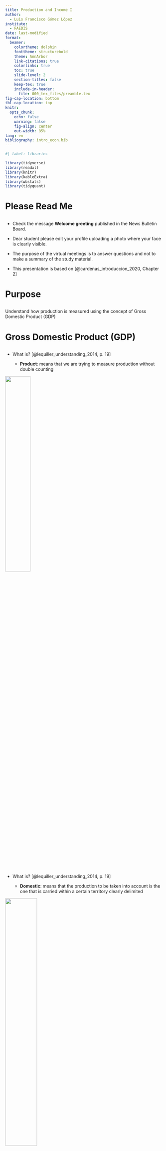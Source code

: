 ---
title: Production and Income I
author: 
  - Luis Francisco Gómez López
institute: 
  - FAEDIS
date: last-modified
format: 
  beamer:
    colortheme: dolphin
    fonttheme: structurebold
    theme: AnnArbor
    link-citations: true
    colorlinks: true
    toc: true
    slide-level: 2
    section-titles: false
    keep-tex: true
    include-in-header:
      file: 000_tex_files/preamble.tex
fig-cap-location: bottom
tbl-cap-location: top
knitr: 
  opts_chunk: 
    echo: false
    warning: false
    fig-align: center
    out-width: 85%
lang: en
bibliography: intro_econ.bib
---

```{r}
#| label: libraries

library(tidyverse)
library(readxl)
library(knitr)
library(kableExtra)
library(wbstats)
library(tidyquant)
```

# Please Read Me

## 

-   Check the message **Welcome greeting** published in the News Bulletin Board.

-   Dear student please edit your profile uploading a photo where your face is clearly visible.

-   The purpose of the virtual meetings is to answer questions and not to make a summary of the study material.

-   This presentation is based on [@cardenas_introduccion_2020, Chapter 2]

# Purpose

## 

Understand how production is measured using the concept of Gross Domestic Product (GDP)

# Gross Domestic Product (GDP)

## 

-   What is? [@lequiller_understanding_2014, p. 19]

    -   **Product**: means that we are trying to measure production without double counting

![](_000_images/001_image1.png){width="40%" fig-align="center"}

## 

-   What is? [@lequiller_understanding_2014, p. 19]

    -   **Domestic**: means that the production to be taken into account is the one that is carried within a certain territory clearly delimited

![](_000_images/001_image2.png){width="45%" fig-align="center"}

## 

-   What is? [@lequiller_understanding_2014, p. 19]

    -   **Gross**: means that depreciation is not deducted (in economy it is called consumption of fixed capital). In other words, the decrease in the value of the assets used in the production process due to physical deterioration, foreseeable wear or accidental damage is not deducted

![](_000_images/001_image3.png){width="45%" fig-align="center"}

## 

-   How is measure?

    -   3 equivalent[^1] approaches are used [@lequiller_understanding_2014, p. 31]

        -   **Output/Production approach**: adding the aggregate value of all the production units in a territory, plus taxes minus subsidies on products

        -   **Income approach**: adding all the incomes that are perceived because of the contribution to the production process

        -   **Expenditure/Final demand approach**: adding all uses that firms, non-profit institutions, government bodies, households and the external sector give to production

    -   Gross Domestic Product is a flow so is measured over a period of time. Usually you can find information about this varible in an monthly, quarterly or yearly periodicity

    -   Initially Gross Domestic Product is expressed in **current** Local Currency Units (LCU)

[^1]: In practice, discrepancies may occur

##

```{r}
#| label: tbl-output-approach
#| tbl-cap: Output/Production approach (Colombia, 2024-Q1)

# Data
# https://www.dane.gov.co/ > Estadísticas por tema >
# Cuentas Nacionales > 
# Cuentas Nacionales Coyunturales >
# PIB nacional trimestral (coyuntural) >
# Información técnica > 
# Anexos estadísticos PIB producción >
# PIB a precios corrientes
gdp_agg_value <- read_excel("000_data/002_anexos_produccion_corrientes_I_2024.xlsx",
                            sheet = 2,
                            range = "C15:CB29",
                            col_names = FALSE)

gdp_agg_value_table <- gdp_agg_value |>
  # it is possible that data for the last quarter is not available
  # for the income approach select(1, ncol(gdp_agg_value - 1)) |>
  select(1, ncol(gdp_agg_value)) |>
  rename(concept = `...1`, value_last = `...78`) |>
  mutate(value_last = round(value_last, digits = 0))

gdp_agg_value_table_footnote <- gdp_agg_value_table

names(gdp_agg_value_table_footnote)[1] <- "Concepto"
names(gdp_agg_value_table_footnote)[2] <- "Miles de Millones - COP"

names(gdp_agg_value_table_footnote)[2] <- paste0(names(gdp_agg_value_table_footnote)[2],
                                                 footnote_marker_alphabet(1, "latex"))

gdp_agg_value_table_footnote |>
  kable(booktabs = TRUE, escape = FALSE,
        format = "latex") |>
  kable_styling(font_size = 4.8) |>
  row_spec(row = 0, bold = TRUE) |>
  row_spec(row = 13, background = '#18BC9C') |>
  row_spec(row = 14, background = '#CCBE93') |>
  row_spec(row = 15, background = '#e31a1c') |>
  column_spec(column = 1, width = "3.4in") |>
  column_spec(column = 2, width = "0.8in", ) |>
  footnote(general       = c('Source: DANE - Cuentas Nacionales Trimestrales - Producto Interno Bruto desde el enfoque de la producción a precios corrientes - Cuadro 1 Datos originales', 
                             'Last update: 2024-05-15'),
           general_title = "",
           alphabet = 'Preliminary data at current prices',
           threeparttable = TRUE)
```

##

```{r}
#| label: tbl-income-approach
#| tbl-cap: Income approach (Colombia, 2024-Q1)

# Data
# https://www.dane.gov.co/ > Estadísticas por tema >
# Cuentas Nacionales > PIB nacional trimestral (coyuntural) >
# Información técnica > Anexos estadísticos PIB enfoque ingreso >
# PIB a precios corrientes
gdp_income <- read_excel("000_data/002_anexos_ingreso_corrientes_I_2024.xlsx",
                         sheet = 1,
                         range = "C14:AK42",
                         col_names = FALSE)

gdp_income_table <- gdp_income |>
  select(1, ncol(gdp_income))  |>
  rename(concept = `...1`, value_last = `...35`) |>
  slice(1:3, 16, 29) |>
  mutate(value_last = round(value_last, digits = 0))

gdp_income_table_footnote <- gdp_income_table

names(gdp_income_table_footnote)[1] <- "Concepto"
names(gdp_income_table_footnote)[2] <- "Miles de Millones - COP"

names(gdp_income_table_footnote)[2] <- paste0(names(gdp_income_table_footnote)[2],
                                              footnote_marker_alphabet(1, "latex"))

gdp_income_table_footnote |>
  kable(booktabs = TRUE, escape = FALSE,
        format = "latex") |>
  kable_styling(font_size = 7) |>
  row_spec(row = 0, bold = TRUE) |>
  row_spec(row = 2, background = '#CCBE93') |>
  row_spec(row = 5, background = '#e31a1c') |>
  column_spec(column = 1, width = "2in") |>
  column_spec(column = 2, width = "2in", ) |>
  footnote(general       = c('Source: DANE - Cuentas Nacionales Trimestrales - PIB por Ingreso - S1 Total Economía', 
                             'Last update: 2024-06-28'),
           general_title = "",
           alphabet = 'Preliminary data at current prices', 
           threeparttable = TRUE)
```

##

```{r}
#| label: tbl-expenditure-approach
#| tbl-cap: Expenditure/Final demand approach (Colombia, 2024-Q1)

# Data
# https://www.dane.gov.co/ > Estadísticas por tema >
# Cuentas Nacionales > PIB nacional trimestral (coyuntural) >
# Información técnica > Anexos estadísticos PIB gasto >
# PIB a precios corrientes
gdp_expenditure <- read_excel("000_data/002_anexos_gasto_corrientes_I_2024.xlsx",
                              sheet = 2,
                              range = "B15:CA21",
                              col_names = FALSE)

gdp_expenditure_table <- gdp_expenditure |>
  # it is possible that data for the last quarter is not available for the income approach
  # select(1, ncol(gdp_expenditure)-1) |>
  select(1, ncol(gdp_expenditure)) |>
  slice(1:3, 5:7) |>
  rename(concept = `...1`, value_last = `...78`) |>
  mutate(concept = replace(concept,
                           concept == "Gasto de consumo final individual de los hogares; gasto de consumo final de las ISFLH2",
                           "Gasto de consumo final individual de los hogares y las ISFLH"),
         value_last = round(value_last, digits = 0))

gdp_expenditure_table_footnote <- gdp_expenditure_table

names(gdp_expenditure_table_footnote)[1] <- "Concepto"
names(gdp_expenditure_table_footnote)[2] <- "Miles de Millones - COP"

names(gdp_expenditure_table_footnote)[2] <- paste0(names(gdp_expenditure_table_footnote)[2],
                                                   footnote_marker_alphabet(1, "latex"))
gdp_expenditure_table_footnote[[1,1]] <- paste0(gdp_expenditure_table_footnote[[1,1]],
                                                footnote_marker_alphabet(2, "latex"))

gdp_expenditure_table_footnote |>
  kable(booktabs = TRUE, escape = FALSE,
        format = "latex") |>
  kable_styling(font_size = 7) |>
  row_spec(row = 0, bold = TRUE) |>
  row_spec(row = 5, background = '#FF7F00') |>
  row_spec(row = 6, background = '#e31a1c') |>
  column_spec(column = 1, width = "2.6in") |>
  column_spec(column = 2, width = "1.5in", ) |>
  footnote(general       = linebreak(c('Source: DANE - Cuentas Nacionales Trimestrales - Producto Interno Bruto desde el enfoque del gasto a precios corrientes - Cuadro 1 Datos originales', 
                                       'Last update: 2024-05-15')),
           general_title = "",
           alphabet = c('Preliminary data at current prices',
                        'Instituciones sin fines de lucro que sirven a los hogares'), 
           threeparttable = TRUE)
```

## 

-   What adjustments are applied?[^2]

    -   **Inflation adjustments**

        -   GDP is expressed in **constant** Local Currency Units (LCU)

    -   **Season and calendar adjustments**

        -   In Colombia this is applied to quarterly GDP [@dane_cuentas_2018]

    -   **Population adjustments**

        -   GDP is expressed in per capita terms

    -   **Purchase Power Parity (PPP) adjustment**

        -   It is used only to make international comparisons and it is led by the International Comparison Program (ICP)

[^2]: For an introduction of the first 3 adjustments check out [@hyndman_forecasting_2021, Chapter 3, Section 3.1 Transformations and adjustments]

## 

-   An inflation adjustment is necessary because an arbitrary quantity of local currency units don't have the same purchase power in different periods

![](_000_images/002_image1.png){width="60%" fig-align="center"}

## 

```{r}
#| label: fig-nominal-real-gdp-col
#| fig-cap: Nominal and real GDP Colombia

gdp_nominal_real_col <- wbstats::wb_data(country = c("COL"),
                 indicator    = c("NY.GDP.MKTP.CN", "NY.GDP.MKTP.KN"),
                 return_wide  = FALSE)

gdp_nominal_real_col |> 
  select(country, date, value, indicator) |>
  ggplot(aes(x = date,
             y = value)) +
  geom_point(aes(fill = indicator), color = "black", shape = 21, show.legend = FALSE) +
  geom_line(aes(color = indicator,
                group = indicator)) +
  geom_vline(xintercept = 2015,
             color      = palette_light()[[1]]) +
  labs(x        = "Year",
       y        = "Billions (Long scale)",
       color = NULL,
       subtitle = str_glue("Nominal GDP code WDI: NY.GDP.MKTP.CN
                            Nominal GDP units: current LCU
                            Real GDP code WDI: NY.GDP.MKTP.KN
                            Real GDP units: constant LCU Base Year 2015"),
       caption  = str_glue("Source: World Development Indicators (WDI) - World Bank
                             Last update date: {unique(gdp_nominal_real_col$last_updated)}")) +
  scale_x_continuous(breaks = c(seq.int(from = 1960, to = 2000, by = 20), 
                                2015, 
                                max(gdp_nominal_real_col$date))) +
  scale_y_continuous(labels = scales::label_number(scale  = 1e-12,
                                                   suffix = "B")) +
  tidyquant::scale_color_tq() +
  tidyquant::scale_fill_tq() +
  theme(panel.border      = element_rect(fill = NA, color = "black"),
        plot.background   = element_rect(fill = "#f3fcfc"),
        panel.background  = element_rect(fill = "#f3f7fc"),
        legend.background = element_rect(fill = "#f3fcfc"),
        legend.position   = "bottom",
        plot.title        = element_text(face = "bold"),
        axis.title        = element_text(face = "bold"),
        legend.title      = element_text(face = "bold"),
        axis.text         = element_text(face = "bold"))
```

## 

-   Some countries have more population than others so they can produce more. Therefore it is necessary to express the GDP per inhabitant

![](_000_images/002_image2.png){width="50%" fig-align="center"}

## 

```{r }
#| label: fig-real-gdp-pc-col
#| fig-cap: Real GDP per-capita Colombia

real_gdp_per_capita_col <- wbstats::wb_data(country   = c("COL"),
            indicator = c("NY.GDP.PCAP.KN"))

real_gdp_per_capita_col_vector <- real_gdp_per_capita_col$NY.GDP.PCAP.KN
names(real_gdp_per_capita_col_vector) <- real_gdp_per_capita_col$date
value_base_year <- scales::number(x = real_gdp_per_capita_col_vector["2015"][[1]], 
                                  big.mark = ",", 
                                  prefix = "$")

real_gdp_per_capita_col |> 
    select(country, date, NY.GDP.PCAP.KN) |>
    ggplot(aes(x = date,
               y = NY.GDP.PCAP.KN)) +
    geom_point(color = "black", shape = 21, fill = palette_light()[[2]]) +
    geom_line() +
    geom_vline(xintercept = 2015,
               color      = palette_light()[[1]]) +
    scale_x_continuous(breaks = c(seq.int(from = 1960, to = 2000, by = 20), 
                                  2015, 
                                  max(real_gdp_per_capita_col$date))) +
    scale_y_continuous(labels = scales::label_number(scale    = 1e-6,
                                                     suffix   = "M",
                                                     accuracy = 1)) +
    expand_limits(y = 0) +
    annotate(geom  = "label",
             x     = 1980,
             y     = 14e6,
             label = str_glue("In the year 2015 Annual Real GDP per-capita
                              was {value_base_year}
                              In the year 2015 the Annual Legal Minimum Wage
                              was $7,732,200 (not including other additional
                              benefits and working 12 months)"),
             color = "white",
             fill  = palette_light()[[1]],
             size  = 4) +
    labs(x        = "Year",
         y        = "Millions",
         subtitle = str_glue("Variable code WDI: NY.GDP.PCAP.KN
                             Variable units: constant LCU Base Year 2015"),
         caption  = str_glue("Source: World Development Indicators (WDI) - World Bank
                             Last update date: {unique(real_gdp_per_capita_col$last_updated)}")) +
    theme(panel.border      = element_rect(fill = NA, color = "black"),
          plot.background   = element_rect(fill = "#f3fcfc"),
          panel.background  = element_rect(fill = "#f3f7fc"),
          legend.background = element_rect(fill = "#f3fcfc"),
          plot.title        = element_text(face = "bold"),
          axis.title        = element_text(face = "bold"),
          legend.title      = element_text(face = "bold"),
          axis.text         = element_text(face = "bold"))
```

## 

-   Purchasing power parity

    -   The amount of products that 1 local currency unit of an economy can buy in another economy

![](_000_images/002_image3.png){width="50%" fig-align="center"}

## 

```{r}
#| label: fig-real-gdp-pc-ppp-col-usa
#| fig-cap: GDP per-capita purchasing power parity for Colombia and USA

gdp_per_capita_ppp_col_usa <- wbstats::wb_data(country   = c("COL", "USA"),
                 # Only data for 1990 onwards
                 start_date = 1990,
                 end_date = 2023,
            indicator = c("NY.GDP.PCAP.PP.KD"))

gdp_per_capita_ppp_col_usa |> 
    select(country, date, NY.GDP.PCAP.PP.KD) |>
    ggplot(aes(x = date,
               y = NY.GDP.PCAP.PP.KD)) +
    geom_point(aes(fill = country),
               color = "black", shape = 21,
               show.legend = FALSE) +
    geom_line(aes(color = country,
                  group = country)) +
    geom_vline(xintercept = 2021,
               color      = palette_light()[[1]]) +
    tidyquant::scale_color_tq() +
    tidyquant::scale_fill_tq() +
    expand_limits(y = 0) +
    scale_x_continuous(breaks = c(seq.int(from = 1990, to = 2010, by = 10), 
                                  2021, 
                                  max(gdp_per_capita_ppp_col_usa$date))) +
    labs(x        = "Year",
         y        = "Thousands",
         color = NULL,
         subtitle = str_glue("Variable code WDI: NY.GDP.PCAP.KN
                             Variable units: constant 2021 international USD"),
         caption  = str_glue("Source: World Development Indicators (WDI) - World Bank
                             Last update date: {unique(gdp_per_capita_ppp_col_usa$last_updated)}")) +
    scale_y_continuous(labels = scales::number_format(scale    = 1e-3,
                                                      suffix   = "K",
                                                      accuracy = 1)) +
    theme(panel.border    = element_rect(fill = NA, color = "black"),
        plot.background   = element_rect(fill = "#f3fcfc"),
        panel.background  = element_rect(fill = "#f3f7fc"),
        legend.background = element_rect(fill = "#f3fcfc"),
        legend.position   = "bottom",
        plot.title        = element_text(face = "bold"),
        axis.title        = element_text(face = "bold"),
        legend.title      = element_text(face = "bold"),
        axis.text         = element_text(face = "bold"))
```

# Economic Growth

## 

-   The most common metric used to measure economic growth is the annual percent growth of real GDP per capita.

    -   If the periodicity of real GDP per capita is **yearly** and we don't want to make international comparisons the formula is:

$$\frac{\text{GDP per capita constant LCU}_t - \text{GDP per capita constant LCU}_{t-1}}{\text{GDP per capita constant LCU}_{t-1}} \times 100$$

## 

-   The most common metric used to measure economic growth is the annual percent growth of real GDP per capita.

    -   If the periodicity of real GDP per capita is **quarterly** and we don't want to make international comparisons the formula is:

$$\frac{\text{GDP per capita constant LCU}_t - \text{GDP per capita constant LCU}_{t-4}}{\text{GDP per capita constant LCU}_{t-4}} \times 100$$

## 

```{r}
#| label: fig-growth-real-gdp-pc-col-usa
#| fig-cap: Growth real GDP per-capita Colombia

growth_real_gpd_per_capita_col <- wbstats::wb_data(country   = c("COL"),
                 indicator = c("NY.GDP.PCAP.KD.ZG"))

growth_real_gpd_per_capita_col |> 
  select(country, date, NY.GDP.PCAP.KD.ZG) |>
  # We don't have data for the year 1960
  filter(!is.na(NY.GDP.PCAP.KD.ZG)) |>
  ggplot(aes(x = date,
             y = NY.GDP.PCAP.KD.ZG)) +
  geom_point(color = "black", fill = palette_light()[[2]], shape = 21) +
  geom_line() +
  geom_hline(yintercept = 0,
             color      = palette_light()[[3]]) +
  labs(x        = "Year",
       y        = "Percent",
       subtitle = str_glue("Variable code WDI: NY.GDP.PCAP.KD.ZG
                             Variable units: annual percent using constant LCU Base Year 2015"),
       caption  = str_glue("Source: World Development Indicators (WDI) - World Bank
                             Last update date: {unique(growth_real_gpd_per_capita_col$last_updated)}")) +
  scale_x_continuous(breaks = c(1961, 
                                seq.int(from = 1980, to = 2020, by = 20),
                                max(growth_real_gpd_per_capita_col$date))) +
  scale_y_continuous(labels = scales::label_number(suffix = "%")) +
  theme(panel.border      = element_rect(fill = NA, color = "black"),
        plot.background   = element_rect(fill = "#f3fcfc"),
        panel.background  = element_rect(fill = "#f3f7fc"),
        legend.background = element_rect(fill = "#f3fcfc"),
        plot.title        = element_text(face = "bold"),
        axis.title        = element_text(face = "bold"),
        legend.title      = element_text(face = "bold"),
        axis.text         = element_text(face = "bold"))
```

# Acknowledgments

## 

-   To my family that supports me

-   To the taxpayers of Colombia and the [**UMNG students**](https://www.umng.edu.co/estudiante) who pay my salary

-   To the [**Business Science**](https://www.business-science.io/) and [**R4DS Online Learning**](https://www.rfordatasci.com/) communities where I learn [**R**](https://www.r-project.org/about.html) and [**$\pi$-thon**](https://www.python.org/about/)

-   To the [**R Core Team**](https://www.r-project.org/contributors.html), the creators of [**RStudio IDE**](https://rstudio.com/products/rstudio/), [**Quarto**](https://quarto.org/) and the authors and maintainers of the packages [**tidyverse**](https://CRAN.R-project.org/package=tidyverse), [**readxl**](https://CRAN.R-project.org/package=readxl), [**knitr**](https://CRAN.R-project.org/package=knitr), [**kableExtra**](https://CRAN.R-project.org/package=kableExtra), [**tidyquant**](https://CRAN.R-project.org/package=tidyquant), [**wbstats**](https://CRAN.R-project.org/package=wbstats) and [**tinytex**](https://CRAN.R-project.org/package=tinytex) for allowing me to access these tools without paying for a license

-   To the [**Linux kernel community**](https://www.kernel.org/category/about.html) for allowing me the possibility to use some [**Linux distributions**](https://static.lwn.net/Distributions/) as my main [**OS**](https://en.wikipedia.org/wiki/Operating_system) without paying for a license

## 

-   To the icon designers [**Brecris**](https://www.flaticon.com/authors/becris), [**Freepik**](https://www.flaticon.com/authors/freepik), [**Iconixar**](https://www.flaticon.com/authors/iconixar), [**Monkik**](https://www.flaticon.com/authors/monkik) and [**Eucalyp**](https://www.flaticon.com/authors/eucalyp) from [**Flaticon**](https://www.flaticon.com/) for letting me use their work in this presentation as a free user

# References {.allowframebreaks}
